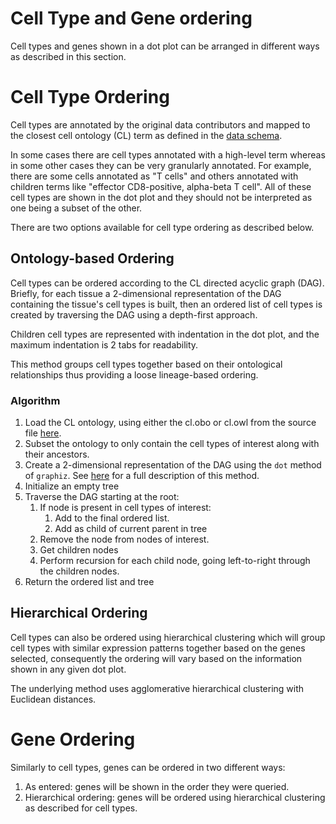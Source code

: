 # Cell Type and Gene ordering


Cell types and genes shown in a dot plot can be arranged in different ways as described in this section.
 
# Cell Type Ordering

Cell types are annotated by the original data contributors and mapped to the closest cell ontology (CL) term as defined in the [data schema](https://github.com/chanzuckerberg/single-cell-curation/blob/main/schema/2.0.0/schema.md#cell_type_ontology_term_id).

In some cases there are cell types annotated with a high-level term whereas in some other cases they can be very granularly annotated. For example, there are some cells annotated as "T cells" and others annotated with children terms like "effector CD8-positive, alpha-beta T cell". All of these cell types are shown in the dot plot and they should not be interpreted as one being a subset of the other.

There are two options available for cell type ordering as described below.

## Ontology-based Ordering

Cell types can be ordered according to the CL directed acyclic graph (DAG). Briefly, for each tissue a 2-dimensional representation of the DAG containing the tissue's cell types is built, then an ordered list of cell types is created by traversing the DAG using a depth-first approach.

Children cell types are represented with indentation in the dot plot, and the maximum indentation is 2 tabs for readability. 

This method groups cell types together based on their ontological relationships thus providing a loose lineage-based ordering.

### Algorithm

1. Load the CL ontology, using either the cl.obo or cl.owl from the source file [here](https://github.com/obophenotype/cell-ontology/releases/tag/v2021-08-10).
1. Subset the ontology to only contain the cell types of interest along with their ancestors.
1. Create a 2-dimensional representation of the DAG using the `dot` method of `graphiz`. See [here](http://www.graphviz.org/pdf/dotguide.pdf) for a full description of this method.
1. Initialize an empty tree
1. Traverse the DAG starting at the root:
    1. If node is present in cell types of interest:
        1. Add to the final ordered list.
        1. Add as child of current parent in tree
    1. Remove the node from nodes of interest.
    1. Get children nodes
    1. Perform recursion for each child node, going left-to-right through the children nodes.
1. Return the ordered list and tree

## Hierarchical Ordering

Cell types can also be ordered using hierarchical clustering which will group cell types with similar expression patterns together based on the genes selected, consequently the ordering will vary based on the information shown in any given dot plot. 

The underlying method uses agglomerative hierarchical clustering with Euclidean distances. 

# Gene Ordering

Similarly to cell types, genes can be ordered in two different ways:

1. As entered: genes will be shown in the order they were queried.
2. Hierarchical ordering: genes will be ordered using hierarchical clustering as described for cell types.

